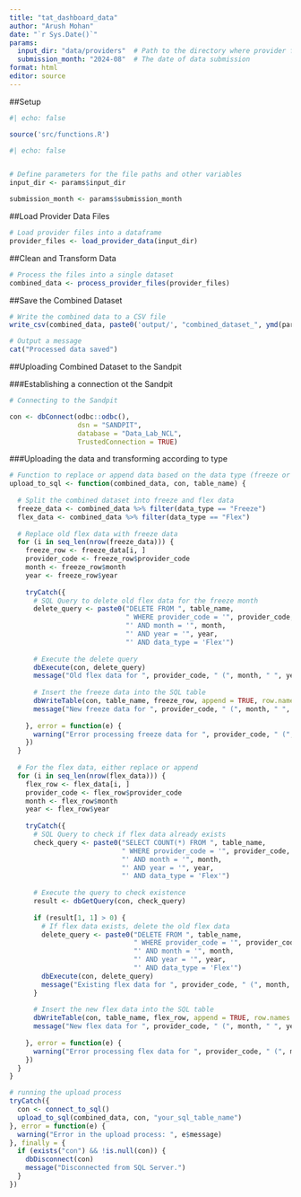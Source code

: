```yaml
---
title: "tat_dashboard_data"
author: "Arush Mohan"
date: "`r Sys.Date()`"
params:
  input_dir: "data/providers"  # Path to the directory where provider folders are stored
  submission_month: "2024-08"  # The date of data submission 
format: html
editor: source
---
```


##Setup

```r
#| echo: false

source('src/functions.R')

```

```r
#| echo: false


# Define parameters for the file paths and other variables
input_dir <- params$input_dir

submission_month <- params$submission_month

```

##Load Provider Data Files

```r

# Load provider files into a dataframe
provider_files <- load_provider_data(input_dir)

```

##Clean and Transform Data

```r

# Process the files into a single dataset
combined_data <- process_provider_files(provider_files)

```

##Save the Combined Dataset

```r

# Write the combined data to a CSV file
write_csv(combined_data, paste0('output/', "combined_dataset_", ymd(params$date), ".csv"))

# Output a message
cat("Processed data saved")

```

##Uploading Combined Dataset to the Sandpit

###Establishing a connection ot the Sandpit

```r

# Connecting to the Sandpit

con <- dbConnect(odbc::odbc(), 
                 dsn = "SANDPIT",
                 database = "Data_Lab_NCL",
                 TrustedConnection = TRUE)
```

###Uploading the data and transforming according to type

```r

# Function to replace or append data based on the data type (freeze or flex)
upload_to_sql <- function(combined_data, con, table_name) {
  
  # Split the combined dataset into freeze and flex data
  freeze_data <- combined_data %>% filter(data_type == "Freeze")
  flex_data <- combined_data %>% filter(data_type == "Flex")
  
  # Replace old flex data with freeze data
  for (i in seq_len(nrow(freeze_data))) {
    freeze_row <- freeze_data[i, ]
    provider_code <- freeze_row$provider_code
    month <- freeze_row$month
    year <- freeze_row$year
    
    tryCatch({
      # SQL Query to delete old flex data for the freeze month
      delete_query <- paste0("DELETE FROM ", table_name, 
                             " WHERE provider_code = '", provider_code, 
                             "' AND month = '", month, 
                             "' AND year = '", year, 
                             "' AND data_type = 'Flex'")
      
      # Execute the delete query
      dbExecute(con, delete_query)
      message("Old flex data for ", provider_code, " (", month, " ", year, ") successfully deleted.")
      
      # Insert the freeze data into the SQL table
      dbWriteTable(con, table_name, freeze_row, append = TRUE, row.names = FALSE)
      message("New freeze data for ", provider_code, " (", month, " ", year, ") successfully uploaded.")
      
    }, error = function(e) {
      warning("Error processing freeze data for ", provider_code, " (", month, " ", year, "): ", e$message)
    })
  }
  
  # For the flex data, either replace or append
  for (i in seq_len(nrow(flex_data))) {
    flex_row <- flex_data[i, ]
    provider_code <- flex_row$provider_code
    month <- flex_row$month
    year <- flex_row$year
    
    tryCatch({
      # SQL Query to check if flex data already exists
      check_query <- paste0("SELECT COUNT(*) FROM ", table_name, 
                            " WHERE provider_code = '", provider_code, 
                            "' AND month = '", month, 
                            "' AND year = '", year, 
                            "' AND data_type = 'Flex'")
      
      # Execute the query to check existence
      result <- dbGetQuery(con, check_query)
      
      if (result[1, 1] > 0) {
        # If flex data exists, delete the old flex data
        delete_query <- paste0("DELETE FROM ", table_name, 
                               " WHERE provider_code = '", provider_code, 
                               "' AND month = '", month, 
                               "' AND year = '", year, 
                               "' AND data_type = 'Flex'")
        dbExecute(con, delete_query)
        message("Existing flex data for ", provider_code, " (", month, " ", year, ") successfully deleted.")
      }
      
      # Insert the new flex data into the SQL table
      dbWriteTable(con, table_name, flex_row, append = TRUE, row.names = FALSE)
      message("New flex data for ", provider_code, " (", month, " ", year, ") successfully uploaded.")
      
    }, error = function(e) {
      warning("Error processing flex data for ", provider_code, " (", month, " ", year, "): ", e$message)
    })
  }
}

# running the upload process
tryCatch({
  con <- connect_to_sql()
  upload_to_sql(combined_data, con, "your_sql_table_name")
}, error = function(e) {
  warning("Error in the upload process: ", e$message)
}, finally = {
  if (exists("con") && !is.null(con)) {
    dbDisconnect(con)
    message("Disconnected from SQL Server.")
  }
})


```
